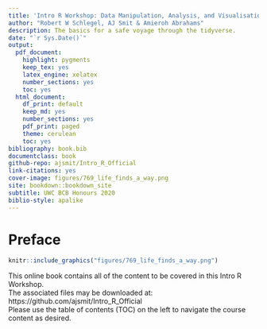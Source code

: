 ```yaml
--- 
title: 'Intro R Workshop: Data Manipulation, Analysis, and Visualisation'
author: "Robert W Schlegel, AJ Smit & Amieroh Abrahams"
description: The basics for a safe voyage through the tidyverse.
date: "`r Sys.Date()`"
output:
  pdf_document: 
    highlight: pygments
    keep_tex: yes
    latex_engine: xelatex
    number_sections: yes
    toc: yes
  html_document: 
    df_print: default
    keep_md: yes
    number_sections: yes
    pdf_print: paged
    theme: cerulean
    toc: yes
bibliography: book.bib
documentclass: book
github-repo: ajsmit/Intro_R_Official
link-citations: yes
cover-image: figures/769_life_finds_a_way.png
site: bookdown::bookdown_site
subtitle: UWC BCB Honours 2020
biblio-style: apalike
---
```


# Preface {-}

```r
knitr::include_graphics("figures/769_life_finds_a_way.png")
```

This online book contains all of the content to be covered in this Intro R Workshop.  
The associated files may be downloaded at: https://github.com/ajsmit/Intro_R_Official  
Please use the table of contents (TOC) on the left to navigate the course content as desired.

